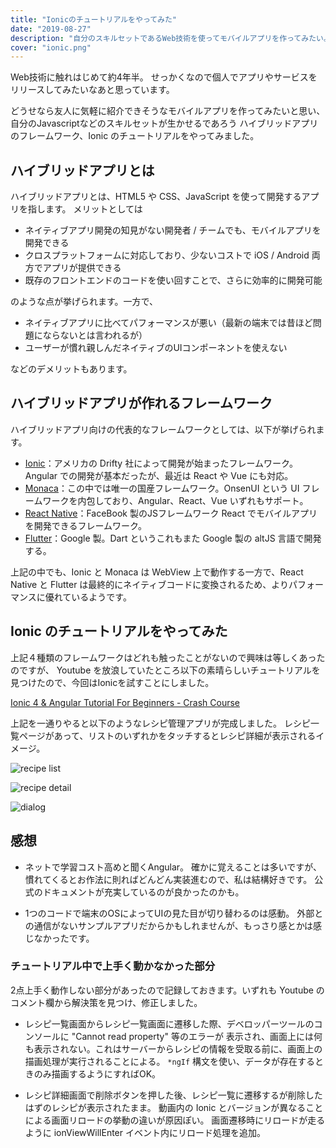 ```yaml
---
title: "Ionicのチュートリアルをやってみた"
date: "2019-08-27"
description: "自分のスキルセットであるWeb技術を使ってモバイルアプリを作ってみたい。ということで、ハイブリッドアプリのフレームワークである Ionic のチュートリアルをやってみました。"
cover: "ionic.png"
---
```


Web技術に触れはじめて約4年半。
せっかくなので個人でアプリやサービスをリリースしてみたいなあと思っています。

どうせなら友人に気軽に紹介できそうなモバイルアプリを作ってみたいと思い、
自分のJavascriptなどのスキルセットが生かせるであろう
ハイブリッドアプリのフレームワーク、Ionic のチュートリアルをやってみました。


## ハイブリッドアプリとは

ハイブリッドアプリとは、HTML5 や CSS、JavaScript を使って開発するアプリを指します。
メリットとしては

- ネイティブアプリ開発の知見がない開発者 / チームでも、モバイルアプリを開発できる
- クロスプラットフォームに対応しており、少ないコストで iOS / Android 両方でアプリが提供できる
- 既存のフロントエンドのコードを使い回すことで、さらに効率的に開発可能

のような点が挙げられます。一方で、

- ネイティブアプリに比べてパフォーマンスが悪い（最新の端末では昔ほど問題にならないとは言われるが）
- ユーザーが慣れ親しんだネイティブのUIコンポーネントを使えない

などのデメリットもあります。


## ハイブリッドアプリが作れるフレームワーク

ハイブリッドアプリ向けの代表的なフレームワークとしては、以下が挙げられます。

- [Ionic](https://ionicframework.com/)：アメリカの Drifty 社によって開発が始まったフレームワーク。Angular での開発が基本だったが、最近は React や Vue にも対応。
- [Monaca](https://ja.monaca.io/)：この中では唯一の国産フレームワーク。OnsenUI という UI フレームワークを内包しており、Angular、React、Vue いずれもサポート。
- [React Native](https://facebook.github.io/react-native/)：FaceBook 製のJSフレームワーク React でモバイルアプリを開発できるフレームワーク。
- [Flutter](https://flutter.dev/)：Google 製。Dart というこれもまた Google 製の altJS 言語で開発する。

上記の中でも、Ionic と Monaca は WebView 上で動作する一方で、React Native と Flutter は最終的にネイティブコードに変換されるため、よりパフォーマンスに優れているようです。


## Ionic のチュートリアルをやってみた

上記４種類のフレームワークはどれも触ったことがないので興味は等しくあったのですが、
Youtube を放浪していたところ以下の素晴らしいチュートリアルを見つけたので、今回はIonicを試すことにしました。

[Ionic 4 & Angular Tutorial For Beginners - Crash Course](https://www.youtube.com/watch?v=r2ga-iXS5i4)

上記を一通りやると以下のようなレシピ管理アプリが完成しました。
レシピ一覧ページがあって、リストのいずれかをタッチするとレシピ詳細が表示されるイメージ。

![recipe list](/2019/08/list.png "レシピ一覧画面")

![recipe detail](/2019/08/detail.png "レシピ詳細画面")

![dialog](/2019/08/dialog.png "Android ネイティブな見た目のダイアログ。iOS 端末では iOS ネイティブな見た目に変わる。")


## 感想

- ネットで学習コスト高めと聞くAngular。
  確かに覚えることは多いですが、慣れてくるとお作法に則ればどんどん実装進むので、私は結構好きです。
  公式のドキュメントが充実しているのが良かったのかも。

- 1つのコードで端末のOSによってUIの見た目が切り替わるのは感動。
  外部との通信がないサンプルアプリだからかもしれませんが、もっさり感とかは感じなかったです。


### チュートリアル中で上手く動かなかった部分

2点上手く動作しない部分があったので記録しておきます。いずれも Youtube のコメント欄から解決策を見つけ、修正しました。

- レシピ一覧画面からレシピ一覧画面に遷移した際、デベロッパーツールのコンソールに "Cannot read property" 等のエラーが
  表示され、画面上には何も表示されない。これはサーバーからレシピの情報を受取る前に、画面上の描画処理が実行されることによる。
  `*ngIf` 構文を使い、データが存在するときのみ描画するようにすればOK。

- レシピ詳細画面で削除ボタンを押した後、レシピ一覧に遷移するが削除したはずのレシピが表示されたまま。
  動画内の Ionic とバージョンが異なることによる画面リロードの挙動の違いが原因ぽい。
  画面遷移時にリロードが走るように ionViewWillEnter イベント内にリロード処理を追加。



